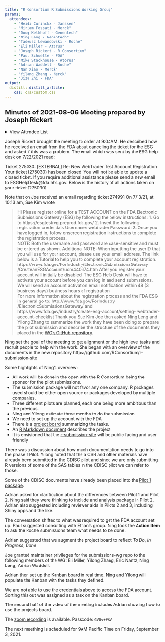 ```yaml
---
title: "R Consortium R Submissions Working Group"
params:
  attendees:
    - "Heidi Curinckx - Janssen"
    - "Miriam Fossati - Merck"
    - "Doug Kelkhoff - Genentech"
    - "Ning Leng - Genentech"
    - "Tadeusz Lewandowski - Roche"
    - "Eli Miller - Atorus"
    - "Joseph Rickert - R Consortium"
    - "Paul Schuette - FDA"
    - "Mike Stackhouse - Atorus"
    - "Adrian Waddell - Roche"
    - "Nan Xiao - Merck"
    - "Yilong Zhang - Merck"
    - "Jizu Zhi - FDA"
output: 
  distill::distill_article:
    css: css/custom.css
---
```


## Minutes of 2021-08-06 Meeting prepared by Joseph Rickert

<details>
  <summary>View Attendee List</summary>
  <p>`r glue::glue_collapse(params$attendees, sep="<br>")`</p>
</details>

Joseph Rickert brought the meeting to order at 9:04AM. He described how he received an email from the FDA about canceling the ticket for the ESG and asked if this was a problem. The email which was sent by the ESG help desk on 7/22/2021 read:

Ticket 275030: [EXTERNAL] Re: New WebTrader Test Account Registration
Your ticket (275030) has been closed.  You will not be able to update a closed ticket.  If you require additional assistance please send a new email to ESGHelpDesk@fda.hhs.gov.  Below is the history of all actions taken on your ticket (275030).

Note that on Joe received an email regarding ticket 274991
On 7/13/21, at 10:13 am, Sue Kim wrote:

>Hi
Please register online for a TEST ACCOUNT on the FDA Electronic Submissions Gateway (ESG) by following the below instructions:
               1. Go to https://esgtestreg.preprod.fda.gov/
               2. Insert the following registration credentials
                              Username: webtrader
                              Password:
               3. Once you have logged in, follow onscreen registration instructions to complete the registration process.  
NOTE: Both the username and password are case-sensitive and must be entered as shown.
Additional NOTE: When inputting the userID that you will use for your account, please use your email address.
The link below is a Tutorial to help you to complete your account registration.
https://www.fda.gov/ForIndustry/ElectronicSubmissionsGateway /CreateanESGAccount/ucm440674.htm
After you register your account will initially be disabled. The ESG Help Desk will have to activate your account before you can log in and send submissions. We will send an account activation email notification within 48 (3 business days) business hours of registration.  
For more information about the registration process and the FDA ESG in general go to:  http://www.fda.gov/ForIndustry /ElectronicSubmissionsGateway/ and https://www.fda.gov/industry/create-esg-account/setting- webtrader-account-checklist
Thank you
Sue Kim
Joe then asked Ning Leng and Yilong Zhang to summarize the work they have been doing to prepare the pilot submission and describe the structure of the documents they placed in the [WG's GitHub repository](https://github.com/RConsortium/submissions-wg).

Ning set the goal of the meeting to get alignment on the high level tasks and recruit people to help with the work. She began with an overview of the documents in the new repository https://github.com/RConsortium/r-submission-site

Some highlights of Ning's overview:   

* All work will be done in the open with the R Consortium being the sponsor for the pilot submissions.
* The submission package will not favor any one company. R packages used should be either open source or packages developed by multiple companies.
* Three different pilots are planned, each one being more ambitious than the previous.
* Ning and Yilong estimate three months to do the submission
* We need to set up the account with the FDA
* There is a [project board](https://github.com/RConsortium/submissions-wg/projects/1) summarizing the tasks.
* An [R Markdown document](https://github.com/RConsortium/submissions-wg/blob/main/project-plan.Rmd) describes the project
* It is envisioned that the [r-submission-site](https://github.com/RConsortium/r-submission-site) will be public facing and user friendly

There was a discussion about how much documentation needs to go into the phase 1 Pilot. Yilong noted that the a CSR and other materials have already been submitted in the CDISC pilot and since we are only submitting R versions of some of the SAS tables in the CDISC pilot we can refer to those.

Some of the CDISC documents have already been placed into the [Pilot 1 package](https://github.com/RConsortium/submissions-wg/tree/main/submission-package).

Adrian asked for clarification about the differences between Pilot 1 and Pilot 2. Ning said they were thinking to include and analysis package in Pilot 2. Adrian also suggested including reviewer aids in Pilots 2 and 3, including Shiny apps and the like.

The conversation shifted to what was required to get the FDA account set up.
Paul suggested consulting with Ethan's group. Ning took the **Action Item** to ask the Roche submissions team what needs to be done.

Adrian suggested that we augment the project board to reflect *To Do*, *In Progress*, *Done*

Joe granted maintainer privileges for the submissions-wg repo to the following members of the WG: Eli Miller, Yilong Zhang, Eric Nantz, Ning Leng, Adrian Waddell.

Adrian then set up the Kanban board in real time.
Ning and Yilong will populate the Kanban with the tasks they defined.

We are not able to use the credentials above to access the FDA account. Sorting this out was assigned as a task on the Kanban board.

The second half of the video of the meeting includes Adrian showing how to use the projects board.

The [zoom recording](https://rstudio.zoom.us/rec/share/VcDK4VNm_pCqiGLdZG3bwnmgRTNGnAeRz0cz4zfJa0B-qRdGTUmIoUUlQ3SJCF3l.pQth2jLijLpsFsXz) is available. Passcode: `GV0v+#$V`

The next meething is scheduled for 9AM Pacific Time on Friday, September 3, 2021.